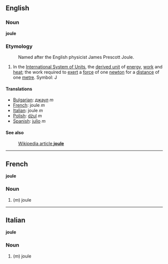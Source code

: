 ==English==
===Noun===
'''joule'''

===Etymology===
:Named after the English physicist James Prescott Joule.

#In the [[International System of Units]], the [[derived unit]] of [[energy]], [[work]] and [[heat]]; the work required to [[exert]] a [[force]] of one [[newton]] for a [[distance]] of one [[metre]].  Symbol: J

====Translations====

*[[Bulgarian]]: [[джаул]] ''m''
*[[French]]: joule ''m''
*[[Italian]]: joule ''m''
*[[Polish]]: [[dżul]] ''m''
*[[Spanish]]: [[julio]] ''m''

====See also====
:[[en:joule|Wikipedia article '''joule''']]

----

==French==
'''joule'''

===Noun===

#(''m'') joule

----

==Italian==
'''joule'''

===Noun===

#(''m'') joule
